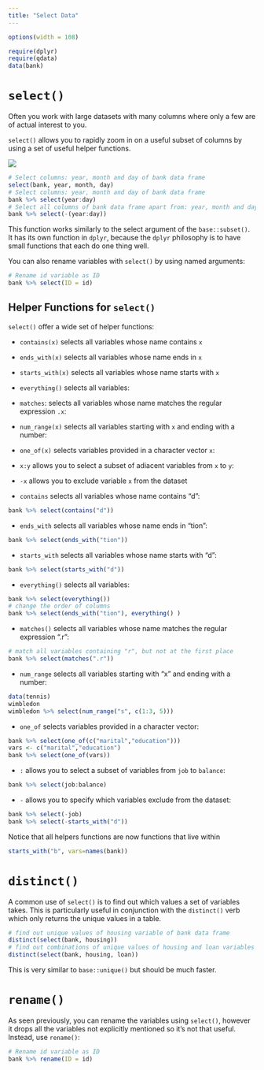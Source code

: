 ```yaml
---
title: "Select Data"
---
```



```r
options(width = 108)
```


```r
require(dplyr)
require(qdata)
data(bank) 
```


# `select()`

Often you work with large datasets with many columns where only a few are  of actual interest to you. 

`select()` allows you to rapidly zoom in on a useful subset of columns by using a set of useful helper functions.

![](images/sel.png) 

```r
# Select columns: year, month and day of bank data frame
select(bank, year, month, day)
# Select columns: year, month and day of bank data frame
bank %>% select(year:day)
# Select all columns of bank data frame apart from: year, month and day
bank %>% select(-(year:day))
```

This function works similarly to the select argument of the `base::subset()`. It has its own function in `dplyr`, because the `dplyr` philosophy is to have small functions that each do one thing well.

You can also rename variables with `select()` by using named arguments:

```r
# Rename id variable as ID
bank %>% select(ID = id)
```


## Helper Functions for `select()`

`select()` offer a wide set of helper functions:

* `contains(x)` selects all variables whose name contains `x`
* `ends_with(x)` selects all variables whose name ends in `x`
* `starts_with(x)` selects all variables whose name starts with `x`
* `everything()` selects all variables:
* `matches`: selects all variables whose name matches the regular expression `.x`:
* `num_range(x)` selects all variables starting with `x` and ending with a number:
* `one_of(x)` selects variables provided in a character vector `x`:
* `x:y` allows you to select a subset of adiacent variables from `x` to `y`:
* `-x` allows you to exclude variable `x` from the dataset

* `contains` selects all variables whose name contains "d":

```r
bank %>% select(contains("d"))
```
 
* `ends_with` selects all variables whose name ends in "tion":

```r
bank %>% select(ends_with("tion"))
```

* `starts_with` selects all variables whose name starts with "d":

```r
bank %>% select(starts_with("d"))
```

* `everything()` selects all variables:

```r
bank %>% select(everything())
# change the order of columns
bank %>% select(ends_with("tion"), everything() ) 
```

* `matches()` selects all variables whose name matches the regular expression ".r":

```r
# match all variables containing "r", but not at the first place
bank %>% select(matches(".r")) 
```


* `num_range` selects all variables starting with "x" and ending with a number:

```r
data(tennis)
wimbledon
wimbledon %>% select(num_range("s", c(1:3, 5)))
```


* `one_of` selects variables provided in a character vector:

```r
bank %>% select(one_of(c("marital","education")))
vars <- c("marital","education")
bank %>% select(one_of(vars))
```

* `:` allows you to select a subset of variables from `job` to `balance`:

```r
bank %>% select(job:balance)
```

* `-` allows you to specify which variables exclude from the dataset:

```r
bank %>% select(-job)
bank %>% select(-starts_with("d"))
```

Notice that all helpers functions are now functions that live within

```r
starts_with("b", vars=names(bank))
```

# `distinct()`

A common use of `select()` is to find out which values a set of variables takes. This is particularly useful in conjunction with the `distinct()` verb which only returns the unique values in a table.

```r
# find out unique values of housing variable of bank data frame
distinct(select(bank, housing))
# find out combinations of unique values of housing and loan variables of bank data frame
distinct(select(bank, housing, loan))
```

This is very similar to `base::unique()` but should be much faster.


# `rename()`

As seen previously, you can rename the variables using `select()`, however it drops all the variables not explicitly mentioned so it’s not that useful. 
Instead, use `rename()`:

```r
# Rename id variable as ID
bank %>% rename(ID = id)
```
